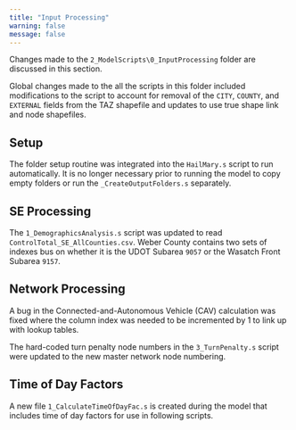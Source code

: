 ```yaml
---
title: "Input Processing"
warning: false
message: false
---
```


Changes made to the `2_ModelScripts\0_InputProcessing` folder are discussed in this section.

Global changes made to the all the scripts in this folder included modifications to the script to account for removal of the `CITY`,  `COUNTY`, and `EXTERNAL` fields from the TAZ shapefile and updates to use true shape link and node shapefiles.

## Setup

The folder setup routine was integrated into the `HailMary.s` script to run automatically. It is no longer necessary prior to running the model to copy empty folders or run the `_CreateOutputFolders.s` separately.

## SE Processing

The `1_DemographicsAnalysis.s` script was updated to read `ControlTotal_SE_AllCounties.csv`. Weber County contains two sets of indexes bus on whether it is the UDOT Subarea `9057` or the Wasatch Front Subarea `9157`.

## Network Processing

A bug in the Connected-and-Autonomous Vehicle (CAV) calculation was fixed where the column index was needed to be incremented by 1 to link up with lookup tables.

The hard-coded turn penalty node numbers in the `3_TurnPenalty.s` script were updated to the new master network node numbering.

## Time of Day Factors

A new file `1_CalculateTimeOfDayFac.s` is created during the model that includes time of day factors for use in following scripts.
